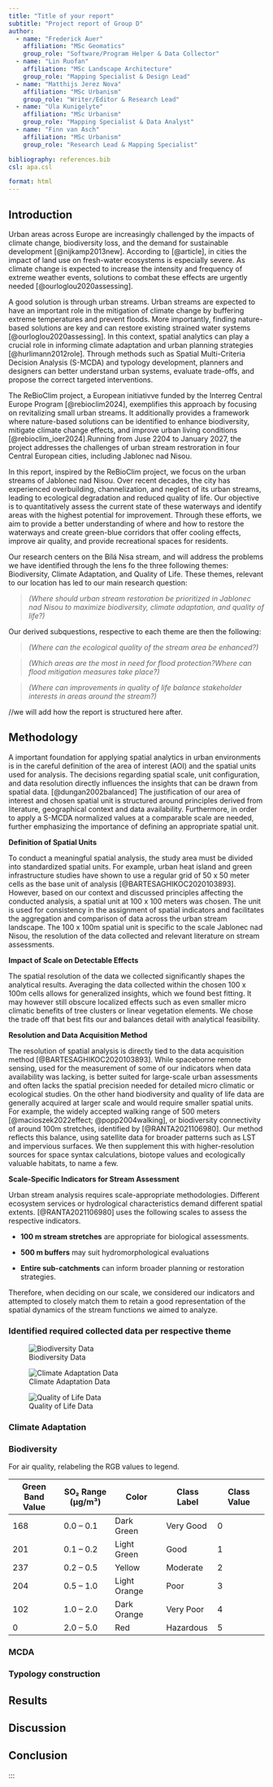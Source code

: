 ```yaml
---
title: "Title of your report"
subtitle: "Project report of Group D"
author:
  - name: "Frederick Auer"
    affiliation: "MSc Geomatics"
    group_role: "Software/Program Helper & Data Collector"
  - name: "Lin Ruofan"
    affiliation: "MSc Landscape Architecture"
    group_role: "Mapping Specialist & Design Lead"
  - name: "Matthijs Jerez Nova"
    affiliation: "MSc Urbanism"
    group_role: "Writer/Editor & Research Lead"
  - name: "Ula Kunigelyte"
    affiliation: "MSc Urbanism"
    group_role: "Mapping Specialist & Data Analyst"
  - name: "Finn van Asch"
    affiliation: "MSc Urbanism"
    group_role: "Research Lead & Mapping Specialist"

bibliography: references.bib
csl: apa.csl

format: html
---
```


## Introduction

Urban areas across Europe are increasingly challenged by the impacts of climate change, biodiversity loss, and the demand for sustainable development [@nijkamp2013new]. According to [@article], in cities the impact of land use on fresh-water ecosystems is especially severe. As climate change is expected to increase the intensity and frequency of extreme weather events, solutions to combat these effects are urgently needed [@ourloglou2020assessing].

A good solution is through urban streams. Urban streams are expected to have an important role in the mitigation of climate change by buffering extreme temperatures and prevent floods. More importantly, finding nature-based solutions are key and can restore existing strained water systems [@ourloglou2020assessing]. In this context, spatial analytics can play a crucial role in informing climate adaptation and urban planning strategies [@hurlimann2012role]. Through methods such as Spatial Multi-Criteria Decision Analysis (S-MCDA) and typology development, planners and designers can better understand urban systems, evaluate trade-offs, and propose the correct targeted interventions.

The ReBioClim project, a European initiativve funded by the Interreg Central Europe Program [@rebioclim2024], exemplifies this approach by focusing on revitalizing small urban streams. It additionally provides a framework where nature-based solutions can be identified to enhance biodiversity, mitigate climate change effects, and improve urban living conditions [@rebioclim_ioer2024].Running from Juse 2204 to January 2027, the project addresses the challenges of urban stream restroration in four Central European cities, including Jablonec nad Nisou.

In this report, inspired by the ReBioClim project, we focus on the urban streams of Jablonec nad Nisou. Over recent decades, the city has experienced overbuilding, channelization, and neglect of its urban streams, leading to ecological degradation and reduced quality of life. Our objective is to quantitatively assess the current state of these waterways and identify areas with the highest potential for improvement. Through these efforts, we aim to provide a better understanding of where and how to restore the waterways and create green-blue corridors that offer cooling effects, improve air quality, and provide recreational spaces for residents.

Our research centers on the Bílá Nisa stream, and will address the problems we have identified through the lens fo the three following themes: Biodiversity, Climate Adaptation, and Quality of Life. These themes, relevant to our location has led to our main research question:

> *(Where should urban stream restoration be prioritized in Jablonec nad Nisou to maximize biodiversity, climate adaptation, and quality of life?)*

Our derived subquestions, respective to each theme are then the following:

> *(Where can the ecological quality of the stream area be enhanced?)*

> *(Which areas are the most in need for flood protection?Where can flood mitigation measures take place?)*

> *(Where can improvements in quality of life balance stakeholder interests in areas around the stream?)*

//we will add how the report is structured here after.

## Methodology

A important foundation for applying spatial analytics in urban environments is in the careful definition of the area of interest (AOI) and the spatial units used for analysis. The decisions regarding spatial scale, unit configuration, and data resolution directly influences the insights that can be drawn from spatial data. [@dungan2002balanced] The justification of our area of interest and chosen spatial unit is structured around principles derived from literature, geographical context and data availability. Furthermore, in order to apply a S-MCDA normalized values at a comparable scale are needed, further emphasizing the importance of defining an appropriate spatial unit.

**Definition of Spatial Units**

To conduct a meaningful spatial analysis, the study area must be divided into standardized spatial units. For example, urban heat island and green infrastructure studies have shown to use a regular grid of 50 x 50 meter cells as the base unit of analysis [@BARTESAGHIKOC2020103893]. However, based on our context and discussed principles affecting the conducted analysis, a spatial unit at 100 x 100 meters was chosen. The unit is used for consistency in the assignment of spatial indicators and facilitates the aggregation and comparison of data across the urban stream landscape. The 100 x 100m spatial unit is specific to the scale Jablonec nad Nisou, the resolution of the data collected and relevant literature on stream assessments.

**Impact of Scale on Detectable Effects**

The spatial resolution of the data we collected significantly shapes the analytical results. Averaging the data collected within the chosen 100 x 100m cells allows for generalized insights, which we found best fitting. It may however still obscure localized effects such as even smaller micro climatic benefits of tree clusters or linear vegetation elements. We chose the trade off that best fits our and balances detail with analytical feasibility.

**Resolution and Data Acquisition Method**

The resolution of spatial analysis is directly tied to the data acquisition method [@BARTESAGHIKOC2020103893]. While spaceborne remote sensing, used for the measurement of some of our indicators when data availability was lacking, is better suited for large-scale urban assessments and often lacks the spatial precision needed for detailed micro climatic or ecological studies. On the other hand biodiversity and quality of life data are generally acquired at larger scale and would require smaller spatial units. For example, the widely accepted walking range of 500 meters [@macioszek2022effect; @popp2004walking], or biodiversity connectivity of around 100m stretches, identified by [@RANTA2021106980]. Our method reflects this balance, using satellite data for broader patterns such as LST and impervious surfaces. We then supplement this with higher-resolution sources for space syntax calculations, biotope values and ecologically valuable habitats, to name a few.

**Scale-Specific Indicators for Stream Assessment**

Urban stream analysis requires scale-appropriate methodologies. Different ecosystem services or hydrological characteristics demand different spatial extents. [@RANTA2021106980] uses the following scales to assess the respective indicators.

-   **100 m stream stretches** are appropriate for biological assessments.

-   **500 m buffers** may suit hydromorphological evaluations

-   **Entire sub-catchments** can inform broader planning or restoration strategies.

Therefore, when deciding on our scale, we considered our indicators and attempted to closely match them to retain a good representation of the spatial dynamics of the stream functions we aimed to analyze.

### Identified required collected data per respective theme

![Biodiversity Data](Inserted_images/data_biodiversity.png)

![Climate Adaptation Data](Inserted_images/climate_adaption.png)

![Quality of Life Data](Inserted_images/qualityoflife_datacollected.png)

### Climate Adaptation

### Biodiversity

For air quality, relabeling the RGB values to legend.

| Green Band Value | SO₂ Range (µg/m³) | Color        | Class Label | Class Value |
|---------------|---------------|---------------|---------------|---------------|
| 168              | 0.0 – 0.1         | Dark Green   | Very Good   | 0           |
| 201              | 0.1 – 0.2         | Light Green  | Good        | 1           |
| 237              | 0.2 – 0.5         | Yellow       | Moderate    | 2           |
| 204              | 0.5 – 1.0         | Light Orange | Poor        | 3           |
| 102              | 1.0 – 2.0         | Dark Orange  | Very Poor   | 4           |
| 0                | 2.0 – 5.0         | Red          | Hazardous   | 5           |

### MCDA

### Typology construction

## Results

## Discussion

## Conclusion

:::
